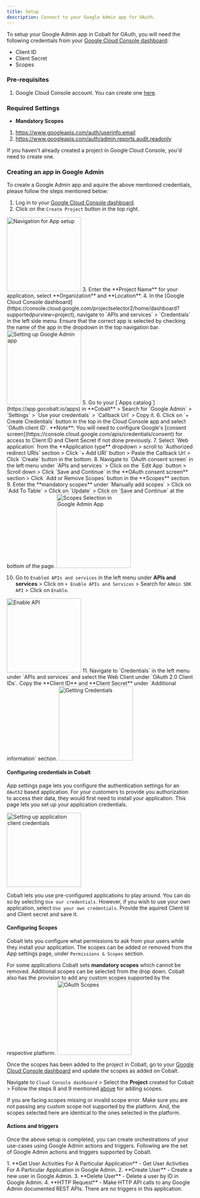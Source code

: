 ```yaml
---
title: Setup
description: Connect to your Google Admin app for OAuth.
---
```

To setup your Google Admin app in Cobalt for OAuth, you will need the following credentials from your [Google Cloud Console dashboard](https://console.cloud.google.com/projectselector2/home/dashboard?supportedpurview=project):
- Client ID
- Client Secret
- Scopes

### Pre-requisites

1. Google Cloud Console account. You can create one [here](https://cloud.google.com/cloud-console/).

### Required Settings

* **Mandatory Scopes** 
1. https://www.googleapis.com/auth/userinfo.email
2. https://www.googleapis.com/auth/admin.reports.audit.readonly

<Info>If you haven't already created a project in Google Cloud Console, you'd need to create one.</Info>

### Creating an app in Google Admin 

To create a Google Admin app and aquire the above mentioned credentials, please follow the steps mentioned below:

1. Log in to your [Google Cloud Console dashboard](https://console.cloud.google.com/projectselector2/home/dashboard?supportedpurview=project).
2. Click on the `Create Project` button in the top right.
<img height="200" src="/images/Googledrive/drive_navigation.png" alt="Navigation for App setup"/>
3. Enter the **Project Name** for your application, select **Organization** and **Location**. 
4. In the [Google Cloud Console dashboard](https://console.cloud.google.com/projectselector2/home/dashboard?supportedpurview=project), navigate to `APIs and services` > `Credentials` in the left side menu.
<Warning>
Ensure that the correct app is selected by checking the name of the app in the dropdown in the top navigation bar.
</Warning>
<img height="200" src="/images/Googleadmin/admin_config.png" alt="Setting up Google Admin app"/>
5. Go to your [`Apps catalog`](https://app.gocobalt.io/apps) in **Cobalt** > Search for `Google Admin` > `Settings` > `Use your credentials` > `Callback Url` > Copy it.
6. Click on `+ Create Credentials` button in the top in the Cloud Console app and select `OAuth client ID`.
<Info>
**Note**: You will need to configure Google's [consent screen](https://console.cloud.google.com/apis/credentials/consent) for access to Client ID and Client Secret if not done previously.
</Info>
7. Select `Web application` from the **Application type** dropdown > scroll to `Authorized redirect URIs` section > Click `+ Add URI` button > Paste the Callback Url > Click `Create` button in the bottom.
8. Navigate to `OAuth consent screen` in the left menu under `APIs and services` > Click on the `Edit App` button > Scroll down > Click `Save and Continue` in the **OAuth consent screen** section > Click `Add or Remove Scopes` button in the **Scopes** section.
9. Enter the **mandatory scopes** under `Manually add scopes` > Click on `Add To Table` > Click on `Update` > Click on `Save and Continue` at the bottom of the page.
<img height="200" src="/images/Googleadmin/admin_setscopes.png" alt="Scopes Selection in Google Admin App"/>

10. Go to `Enabled APIs and services` in the left menu under **APIs and services** > Click on `+ Enable APIs and Services` > Search for `Admin SDK API` > Click on `Enable`.
<img height="200" src="/images/Googleadmin/admin_api.png" alt="Enable API"/>
11. Navigate to `Credentials` in the left menu under `APIs and services` and select the Web Client under `OAuth 2.0 Client IDs`. Copy the **Client ID** and **Client Secret** under `Additional information` section.
<img height="200" src="/images/Googleadmin/admin_credentials.png" alt="Getting Credentials"/>

#### Configuring credentials in Cobalt
App settings page lets you configure the authentication settings for an `OAuth2` based application. For your customers to provide you authorization to access their data,
they would first need to install your application. This page lets you set up your application credentials.

<img height="200" src="/images/Googleadmin/admin_cobalt.png" alt="Setting up application client credentials"/>

Cobalt lets you use pre-configured applications to play around. You can do so by selecting `Use our credentials`. However, if you wish to use your own application,
select `Use your own credentials`. Provide the aquired Client Id and Client secret and save it.

#### Configuring Scopes
Cobalt lets you configure what permissions to ask from your users while they install your application. The scopes can be added or removed from the App settings page, under `Permissions & Scopes`
section. 

For some applications Cobalt sets **mandatory scopes** which cannot be removed. Additional scopes can be selected from the drop down. Cobalt also has the provision to add any 
custom scopes supported by the respective platform.
<img height="200" src="/images/Googleadmin/admin_scopes.png" alt="OAuth Scopes"/>

Once the scopes has been added to the project in Cobalt, go to your [Google Cloud Console dashboard](https://console.cloud.google.com/projectselector2/home/dashboard?supportedpurview=project) and update the scopes as added on Cobalt.

Navigate to  `Cloud Console dashboard` > Select the **Project** created for Cobalt > Follow the steps 8 and 9 mentioned [above](https://docs.gocobalt.io/resources/integration-providers/google_admin#creating-an-app-in-google-admin) for adding scopes. 

<Warning>
If you are facing scopes missing or invalid scope error. Make sure you are not passing any custom scope not supported by the platform. And, the scopes selected here are
identical to the ones selected in the platform.
</Warning>

#### Actions and triggers
Once the above setup is completed, you can create orchestrations of your use-cases using Google Admin actions and triggers. Following are the set of Google Admin actions and triggers
supported by Cobalt.

<Tabs>
  <Tab title="Actions">
  <AccordionGroup>
  <Accordion title="User Activity">
     1. **Get User Activities For A Particular Application** - Get User Activities For A Particular Application in Google Admin.
     </Accordion>
     <Accordion title="User">
     2. **Create User** - Create a new user in Google Admin.
     3. **Delete User** - Delete a user by ID in Google Admin.
     </Accordion>
     <Accordion title="Others">
     4. **HTTP Request** - Make HTTP API calls to any Google Admin documented REST APIs.
    </Accordion>
</AccordionGroup>
  </Tab>
  <Tab title="Triggers">
         There are no triggers in this application.
  </Tab>
</Tabs>